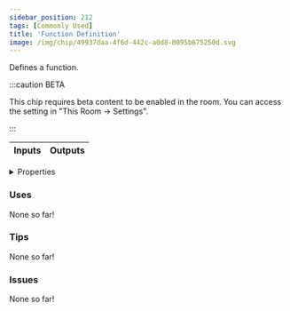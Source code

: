 ```yaml
---
sidebar_position: 212
tags: [Commonly Used]
title: 'Function Definition'
image: /img/chip/49937daa-4f6d-442c-a0d8-0095b675250d.svg
---
```


Defines a function.

:::caution BETA

This chip requires beta content to be enabled in the room. You can access the setting in "This Room -> Settings".

:::

<IChip uuid="49937daa-4f6d-442c-a0d8-0095b675250d"/>

<table><thead><tr><th>Inputs</th><th>Outputs</th></tr></thead><tbody /></table>

<details>
  <summary>Properties</summary>
  <div>
    <div>
    <table>
      <tbody>
        <tr>
          <td>Is beta required?</td>
          <td>Yes</td>
        </tr>
        <tr>
          <td>Is chip a trolling risk?</td>
          <td>No</td>
        </tr>
        <tr>
          <td>Is chip a role assignment risk?</td>
          <td>No</td>
        </tr>
        <tr>
          <td>Chip UUID</td>
          <td>49937daa-4f6d-442c-a0d8-0095b675250d</td>
        </tr>
        <tr>
          <td>Room availability</td>
          <td>Available everywhere</td>
        </tr>
      </tbody>
    </table>
    </div>
  </div>
</details>

### Uses

None so far!

### Tips

None so far!

### Issues

None so far!
